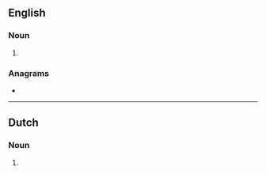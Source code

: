 ==English==

===Noun===
{{head|en|noun form}}

# {{plural of|en|emitter}}

===Anagrams===
* {{anagrams|en|a=eeimrstt|meritest|termites}}

----

==Dutch==

===Noun===
{{head|nl|noun plural form}}

# {{nl-noun form of|pl|emitter}}